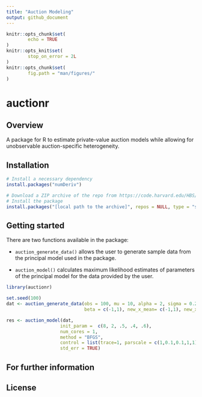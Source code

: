 ```yaml
---
title: "Auction Modeling"
output: github_document
---
```


<!-- README.md is generated from README.Rmd. Please edit that file -->


```r
knitr::opts_chunk$set(
        echo = TRUE
)
knitr::opts_knit$set(
        stop_on_error = 2L
)
knitr::opts_chunk$set(
        fig.path = "man/figures/"
)
```


# auctionr

## Overview 

A package for R to estimate private-value auction models while allowing for unobservable auction-specific heterogeneity.

## Installation

```r
# Install a necessary dependency
install.packages("numDeriv")

# Download a ZIP archive of the repo from https://code.harvard.edu/HBS/rcs_amackay__auction_modeling
# Install the package
install.packages("[local path to the archive]", repos = NULL, type = "source")
```


## Getting started

There are two functions available in the package:

* `auction_generate_data()` allows the user to generate sample data from the principal model used in the package. 

* `auction_model()` calculates maximum likelihood estimates of parameters of the principal model for the data provided by the user.

```r
library(auctionr)

set.seed(100)
dat <- auction_generate_data(obs = 100, mu = 10, alpha = 2, sigma = 0.2,
                             beta = c(-1,1), new_x_mean= c(-1,1), new_x_sd = c(0.5,0.8))

res <- auction_model(dat,
                    init_param =  c(8, 2, .5, .4, .6),
                    num_cores = 1,
                    method = "BFGS",
                    control = list(trace=1, parscale = c(1,0.1,0.1,1,1)),
                    std_err = TRUE)
```

## For further information

## License

